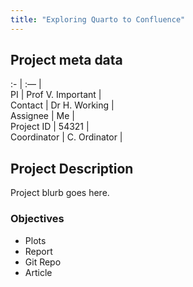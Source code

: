 ```yaml
---
title: "Exploring Quarto to Confluence"
---
```


## Project meta data

| :- | :--- |
| PI | Prof V. Important |
| Contact | Dr H. Working |
| Assignee | Me |
| Project ID | 54321 |
| Coordinator | C. Ordinator |

## Project Description

Project blurb goes here.

### Objectives

- Plots
- Report
- Git Repo
- Article